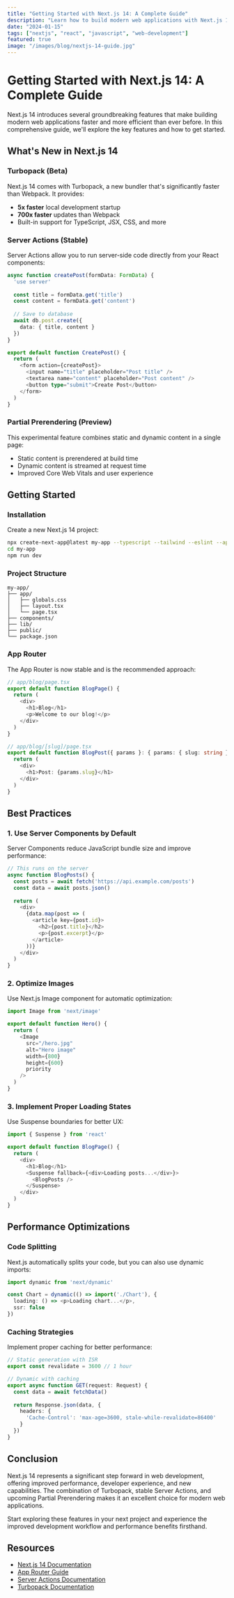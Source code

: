 ```yaml
---
title: "Getting Started with Next.js 14: A Complete Guide"
description: "Learn how to build modern web applications with Next.js 14, including new features like App Router, Server Components, and improved performance."
date: "2024-01-15"
tags: ["nextjs", "react", "javascript", "web-development"]
featured: true
image: "/images/blog/nextjs-14-guide.jpg"
---
```


# Getting Started with Next.js 14: A Complete Guide

Next.js 14 introduces several groundbreaking features that make building modern web applications faster and more efficient than ever before. In this comprehensive guide, we'll explore the key features and how to get started.

## What's New in Next.js 14

### Turbopack (Beta)
Next.js 14 comes with Turbopack, a new bundler that's significantly faster than Webpack. It provides:
- **5x faster** local development startup
- **700x faster** updates than Webpack
- Built-in support for TypeScript, JSX, CSS, and more

### Server Actions (Stable)
Server Actions allow you to run server-side code directly from your React components:

```typescript
async function createPost(formData: FormData) {
  'use server'
  
  const title = formData.get('title')
  const content = formData.get('content')
  
  // Save to database
  await db.post.create({
    data: { title, content }
  })
}

export default function CreatePost() {
  return (
    <form action={createPost}>
      <input name="title" placeholder="Post title" />
      <textarea name="content" placeholder="Post content" />
      <button type="submit">Create Post</button>
    </form>
  )
}
```

### Partial Prerendering (Preview)
This experimental feature combines static and dynamic content in a single page:
- Static content is prerendered at build time
- Dynamic content is streamed at request time
- Improved Core Web Vitals and user experience

## Getting Started

### Installation
Create a new Next.js 14 project:

```bash
npx create-next-app@latest my-app --typescript --tailwind --eslint --app
cd my-app
npm run dev
```

### Project Structure
```
my-app/
├── app/
│   ├── globals.css
│   ├── layout.tsx
│   └── page.tsx
├── components/
├── lib/
├── public/
└── package.json
```

### App Router
The App Router is now stable and is the recommended approach:

```typescript
// app/blog/page.tsx
export default function BlogPage() {
  return (
    <div>
      <h1>Blog</h1>
      <p>Welcome to our blog!</p>
    </div>
  )
}

// app/blog/[slug]/page.tsx
export default function BlogPost({ params }: { params: { slug: string } }) {
  return (
    <div>
      <h1>Post: {params.slug}</h1>
    </div>
  )
}
```

## Best Practices

### 1. Use Server Components by Default
Server Components reduce JavaScript bundle size and improve performance:

```typescript
// This runs on the server
async function BlogPosts() {
  const posts = await fetch('https://api.example.com/posts')
  const data = await posts.json()
  
  return (
    <div>
      {data.map(post => (
        <article key={post.id}>
          <h2>{post.title}</h2>
          <p>{post.excerpt}</p>
        </article>
      ))}
    </div>
  )
}
```

### 2. Optimize Images
Use Next.js Image component for automatic optimization:

```typescript
import Image from 'next/image'

export default function Hero() {
  return (
    <Image
      src="/hero.jpg"
      alt="Hero image"
      width={800}
      height={600}
      priority
    />
  )
}
```

### 3. Implement Proper Loading States
Use Suspense boundaries for better UX:

```typescript
import { Suspense } from 'react'

export default function BlogPage() {
  return (
    <div>
      <h1>Blog</h1>
      <Suspense fallback={<div>Loading posts...</div>}>
        <BlogPosts />
      </Suspense>
    </div>
  )
}
```

## Performance Optimizations

### Code Splitting
Next.js automatically splits your code, but you can also use dynamic imports:

```typescript
import dynamic from 'next/dynamic'

const Chart = dynamic(() => import('./Chart'), {
  loading: () => <p>Loading chart...</p>,
  ssr: false
})
```

### Caching Strategies
Implement proper caching for better performance:

```typescript
// Static generation with ISR
export const revalidate = 3600 // 1 hour

// Dynamic with caching
export async function GET(request: Request) {
  const data = await fetchData()
  
  return Response.json(data, {
    headers: {
      'Cache-Control': 'max-age=3600, stale-while-revalidate=86400'
    }
  })
}
```

## Conclusion

Next.js 14 represents a significant step forward in web development, offering improved performance, developer experience, and new capabilities. The combination of Turbopack, stable Server Actions, and upcoming Partial Prerendering makes it an excellent choice for modern web applications.

Start exploring these features in your next project and experience the improved development workflow and performance benefits firsthand.

## Resources

- [Next.js 14 Documentation](https://nextjs.org/docs)
- [App Router Guide](https://nextjs.org/docs/app)
- [Server Actions Documentation](https://nextjs.org/docs/app/building-your-application/data-fetching/server-actions-and-mutations)
- [Turbopack Documentation](https://turbo.build/pack)

